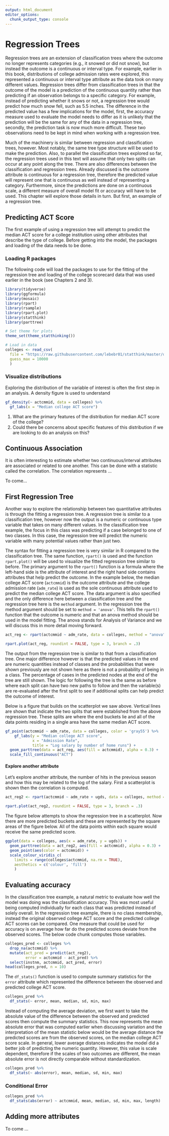 ```yaml
---
output: html_document
editor_options: 
  chunk_output_type: console
---
```

# Regression Trees

Regression trees are an extension of classification trees where the outcome no longer represents categories (e.g., it snowed or did not snow), but instead the outcome is a continuous or interval type. For example, earlier in this book, distributions of college admission rates were explored, this represented a continuous or interval type attribute as the data took on many different values. Regression trees differ from classification trees in that the outcome of the model is a prediction of the continuous quantity rather than predicting if an observation belongs to a specific category. For example, instead of predicting whether it snows or not, a regression tree would predict how much snow fell, such as 5.5 inches. The difference in the predicted value has a few implications for the model, first, the accuracy measure used to evaluate the model needs to differ as it is unlikely that the prediction will be the same for any of the data in a regression tree, secondly, the prediction task is now much more difficult. These two observations need to be kept in mind when working with a regression tree.

Much of the machinery is similar between regression and classification trees, however. Most notably, the same tree type structure will be used to make the prediction. Also, to parallel the classification trees explored so far, the regression trees used in this text will assume that only two splits can occur at any point along the tree. There are also differences between the classification and regression trees. Already discussed is the outcome attribute is continuous for a regression tree, therefore the predicted value will represent one that is continuous as well instead of representing a category. Furthermore, since the predictions are done on a continuous scale, a different measure of overall model fit or accuracy will have to be used. This chapter will explore those details in turn. But first, an example of a regression tree.

## Predicting ACT Score
The first example of using a regression tree will attempt to predict the median ACT score for a college institution using other attributes that describe the type of college. Before getting into the model, the packages and loading of the data needs to be done.  

### Loading R packages
The following code will load the packages to use for the fitting of the regression tree and loading of the college scorecard data that was used earlier in the book (see Chapters 2 and 3). 

```r
library(tidyverse)
library(ggformula)
library(mosaic)
library(rpart)
library(rsample)
library(rpart.plot)
library(statthink)
library(parttree)

# Set theme for plots
theme_set(theme_statthinking())

# Load in data
colleges <- read_csv(
  file = "https://raw.githubusercontent.com/lebebr01/statthink/master/data-raw/College-scorecard-clean.csv", 
  guess_max = 10000
  )
```

### Visualize distributions
Exploring the distribution of the variable of interest is often the first step in an analysis. A density figure is used to understand 

```r
gf_density(~ actcmmid, data = colleges) %>%
  gf_labs(x = "Median college ACT score")
```

1. What are the primary features of the distribution for median ACT score of the college?
2. Could there be concerns about specific features of this distribution if we are looking to do an analysis on this?

## Continuous Association
It is often interesting to estimate whether two continuous/interval attributes are associated or related to one another. This can be done with a statistic called the correlation. The correlation represents ...

To come...

## First Regression Tree
Another way to explore the relationship between two quantitative attributes is through the fitting a regression tree. A regression tree is similar to a classification tree, however now the output is a numeric or continuous type variable that takes on many different values. In the classification tree example, the focus in this class was predicting if a case belonged to one of two classes. In this case, the regression tree will predict the numeric variable with many potential values rather than just two.

The syntax for fitting a regression tree is very similar in R compared to the classification tree. The same function, `rpart()` is used and the function `rpart.plot()` will be used to visualize the fitted regression tree similar to before. The primary argument to the `rpart()` function is a formula where the left-hand side is the attribute of interest and the right hand side contains attributes that help predict the outcome. In the example below, the median college ACT score (`actcmmid`) is the outcome attribute and the college admission rate (`adm_rate`) is used as the sole continuous attribute used to predict the median college ACT score. The data argument is also specified and the only difference here between a classification tree and the regression tree here is the `method` argument. In the regression tree the method argument should be set to `method = 'anova'`. This tells the `rpart()` function that the outcome is numeric and that an anova method should be used in the model fitting. The anova stands for Analysis of Variance and we will discuss this in more detail moving forward.

```r
act_reg <- rpart(actcmmid ~ adm_rate, data = colleges, method = "anova")

rpart.plot(act_reg, roundint = FALSE, type = 3, branch = .3)
```

The output from the regression tree is similar to that from a classification tree. One major difference however is that the predicted values in the end are numeric quantities instead of classes and the probabilities that were shown previously are not shown here as there is not a probability of being in a class. The percentage of cases in the predicted nodes at the end of the tree are still shown. The logic for following the tree is the same as before where each split can have two new paths to follow and then the variable(s) are re-evaluated after the first split to see if additional splits can help predict the outcome of interest.

Below is a figure that builds on the scatterplot we saw above. Vertical lines are shown that indicate the two splits that were established from the above regression tree. These splits are where the end buckets lie and all of the data points residing in a single area have the same median ACT score.

```r
gf_point(actcmmid ~ adm_rate, data = colleges, color = 'gray55') %>% 
    gf_labs(y = "Median college ACT score",
            x = "Admission Rate",
            title = "Log salary by number of home runs") +
  geom_parttree(data = act_reg, aes(fill = actcmmid), alpha = 0.3) + 
  scale_fill_continuous("ACT")
```
#### Explore another attribute
Let's explore another attribute, the number of hits in the previous season and how this may be related to the log of the salary. First a scatterplot is shown then the correlation is computed.

```r
act_reg2 <- rpart(actcmmid ~ adm_rate + ugds, data = colleges, method = "anova")

rpart.plot(act_reg2, roundint = FALSE, type = 3, branch = .3)
```

The figure below attempts to show the regression tree in a scatterplot. Now there are more predicted buckets and these are represented by the square areas of the figure below. All of the data points within each square would receive the same predicted score.

```r
ggplot(data = colleges, aes(x = adm_rate, y = ugds)) +
  geom_parttree(data = act_reg2, aes(fill = actcmmid), alpha = 0.3) +
  geom_point(aes(color = actcmmid)) +
  scale_colour_viridis_c(
    limits = range(colleges$actcmmid, na.rm = TRUE), 
    aesthetics = c('colour', 'fill')
    )
```

## Evaluating accuracy

In the classification tree example, a natural metric to evaluate how well the model was doing was the classification accuracy. This was most useful being computed individually for each class that was predicted instead of solely overall. In the regression tree example, there is no class membership, instead the original observed college ACT score and the predicted college ACT scores can be compared. One measure that could be used for accuracy is on average how far do the predicted scores deviate from the observed scores. The below code chunk computes those variables.

```r
colleges_pred <- colleges %>%
  drop_na(actcmmid) %>%
  mutate(act_pred = predict(act_reg2),
         error = actcmmid - act_pred) %>%
  select(instnm, actcmmid, act_pred, error)
head(colleges_pred, n = 10)
```

The `df_stats()` function is used to compute summary statistics for the `error` attribute which represented the difference between the observed and predicted college ACT score. 

```r
colleges_pred %>%
  df_stats(~ error, mean, median, sd, min, max)
```

Instead of computing the average deviation, we first want to take the absolute value of the difference between the observed and predicted scores then compute the summary statistics. This now represents the mean absolute error that was computed earlier when discussing variation and the interpretation of the mean statistic below would be the average distance the predicted scores are from the observed scores, on the median college ACT score scale. In general, lower average distances indicates the model did a better job of predicting the numeric quantity. However, this value is scale dependent, therefore if the scales of two outcomes are different, the mean absolute error is not directly comparable without standardization.

```r
colleges_pred %>%
  df_stats(~ abs(error), mean, median, sd, min, max)
```

### Conditional Error
```r
colleges_pred %>%
  df_stats(abs(error) ~ actcmmid, mean, median, sd, min, max, length)
```


## Adding more attributes
To come ...
